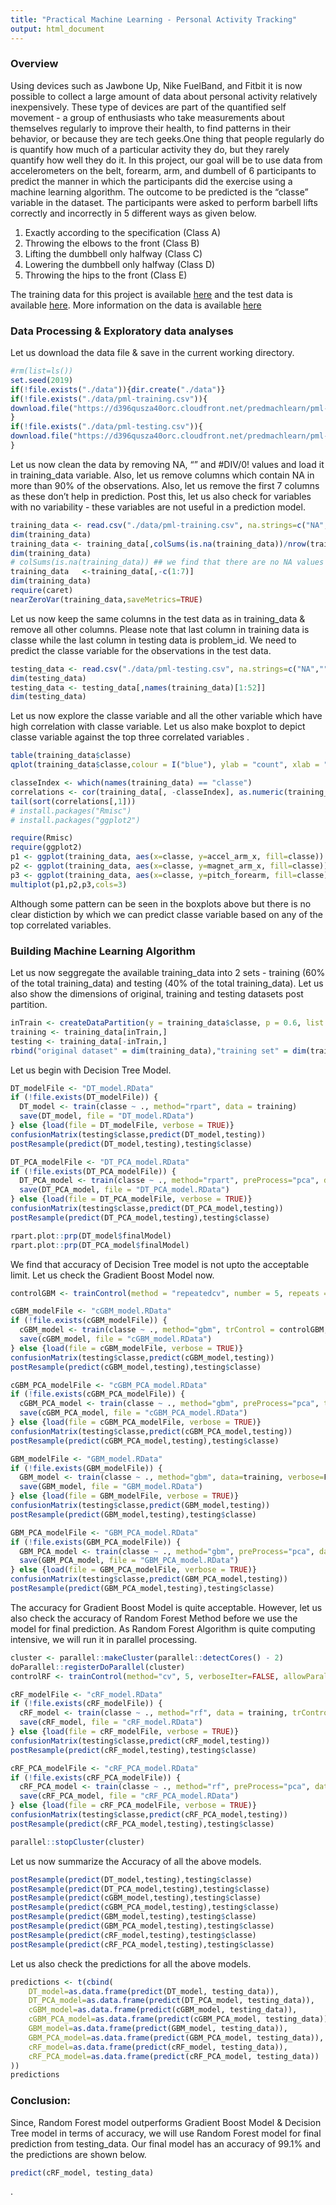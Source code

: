 ---
title: "Practical Machine Learning - Personal Activity Tracking"
output: html_document
---

### Overview

Using devices such as Jawbone Up, Nike FuelBand, and Fitbit it is now possible to collect a large amount of data about personal activity relatively inexpensively. These type of devices are part of the quantified self movement - a group of enthusiasts who take measurements about themselves regularly to improve their health, to find patterns in their behavior, or because they are tech geeks.One thing that people regularly do is quantify how much of a particular activity they do, but they rarely quantify how well they do it. In this project, our goal will be to use data from accelerometers on the belt, forearm, arm, and dumbell of 6 participants to predict the manner in which the participants did the exercise using a machine learning algorithm. The outcome to be predicted is the "classe" variable in the dataset. The participants were asked to perform barbell lifts correctly and incorrectly in 5 different ways as given below.

1. Exactly according to the specification (Class A)
2. Throwing the elbows to the front (Class B)
3. Lifting the dumbbell only halfway (Class C)
4. Lowering the dumbbell only halfway (Class D)
5. Throwing the hips to the front (Class E)

The training data for this project is available [here](https://d396qusza40orc.cloudfront.net/predmachlearn/pml-training.csv) and the test data is available [here](https://d396qusza40orc.cloudfront.net/predmachlearn/pml-testing.csv). More information on the data is available [here](http://web.archive.org/web/20161224072740/http:/groupware.les.inf.puc-rio.br/har)

### Data Processing & Exploratory data analyses

Let us download the data file & save in the current working directory.
```{r, echo = TRUE}
#rm(list=ls())
set.seed(2019)
if(!file.exists("./data")){dir.create("./data")}
if(!file.exists("./data/pml-training.csv")){
download.file("https://d396qusza40orc.cloudfront.net/predmachlearn/pml-training.csv",destfile="./data/pml-training.csv")
}
if(!file.exists("./data/pml-testing.csv")){
download.file("https://d396qusza40orc.cloudfront.net/predmachlearn/pml-testing.csv",destfile="./data/pml-testing.csv")
}
```

Let us now clean the data by removing NA, "" and #DIV/0! values and load it in training_data variable. Also, let us remove columns which contain NA in more than 90% of the observations. Also, let us remove the first 7 columns as these don't help in prediction. Post this, let us also check for variables with no variability - these variables are not useful in a prediction model.

```{r, echo = TRUE}
training_data <- read.csv("./data/pml-training.csv", na.strings=c("NA","","#DIV/0!"))
dim(training_data)
training_data <- training_data[,colSums(is.na(training_data))/nrow(training_data) <= 0.90]
dim(training_data)
# colSums(is.na(training_data)) ## we find that there are no NA values now
training_data   <-training_data[,-c(1:7)]
dim(training_data)
require(caret)
nearZeroVar(training_data,saveMetrics=TRUE)
```

Let us now keep the same columns in the test data as in training_data & remove all other columns. Please note that last column in training data is classe while the last column in testing data is problem_id. We need to predict the classe variable for the observations in the test data.

```{r, echo = TRUE}
testing_data <- read.csv("./data/pml-testing.csv", na.strings=c("NA","","#DIV/0!"))
dim(testing_data)
testing_data <- testing_data[,names(training_data)[1:52]]
dim(testing_data)
```

Let us now explore the classe variable and all the other variable which have high correlation with classe variable. Let us also make boxplot to depict classe variable against the top three correlated variables .

```{r, echo = TRUE}
table(training_data$classe)
qplot(training_data$classe,colour = I("blue"), ylab = "count", xlab = "Activity Quality (classe)")

classeIndex <- which(names(training_data) == "classe")
correlations <- cor(training_data[, -classeIndex], as.numeric(training_data$classe))
tail(sort(correlations[,1]))
# install.packages("Rmisc")
# install.packages("ggplot2")

require(Rmisc)
require(ggplot2)
p1 <- ggplot(training_data, aes(x=classe, y=accel_arm_x, fill=classe)) + geom_boxplot() + xlab("classe") + ylab("accel_arm_x")
p2 <- ggplot(training_data, aes(x=classe, y=magnet_arm_x, fill=classe)) + geom_boxplot() + xlab("classe") + ylab("magnet_arm_x")
p3 <- ggplot(training_data, aes(x=classe, y=pitch_forearm, fill=classe)) + geom_boxplot() + xlab("classe") + ylab("pitch_forearm")
multiplot(p1,p2,p3,cols=3)

```

Although some pattern can be seen in the boxplots above but there is no clear distiction by which we can predict classe variable based on any of the top correlated variables.

### Building Machine Learning Algorithm
Let us now seggregate the available training_data into 2 sets - training (60% of the total training_data) and testing (40% of the total training_data). Let us also show the dimensions of original, training and testing datasets post partition.

```{r, echo = TRUE}

inTrain <- createDataPartition(y = training_data$classe, p = 0.6, list = FALSE)
training <- training_data[inTrain,]
testing <- training_data[-inTrain,]
rbind("original dataset" = dim(training_data),"training set" = dim(training),"testing set" = dim(testing))

```

Let us begin with Decision Tree Model.

```{r, echo = TRUE}
DT_modelFile <- "DT_model.RData"
if (!file.exists(DT_modelFile)) {
  DT_model <- train(classe ~ ., method="rpart", data = training)
  save(DT_model, file = "DT_model.RData")
} else {load(file = DT_modelFile, verbose = TRUE)}
confusionMatrix(testing$classe,predict(DT_model,testing))
postResample(predict(DT_model,testing),testing$classe)

DT_PCA_modelFile <- "DT_PCA_model.RData"
if (!file.exists(DT_PCA_modelFile)) {
  DT_PCA_model <- train(classe ~ ., method="rpart", preProcess="pca", data=training)
  save(DT_PCA_model, file = "DT_PCA_model.RData")
} else {load(file = DT_PCA_modelFile, verbose = TRUE)}
confusionMatrix(testing$classe,predict(DT_PCA_model,testing))
postResample(predict(DT_PCA_model,testing),testing$classe)

rpart.plot::prp(DT_model$finalModel)
rpart.plot::prp(DT_PCA_model$finalModel)
```

We find that accuracy of Decision Tree model is not upto the acceptable limit. Let us check the Gradient Boost Model now.

```{r, echo = TRUE}
controlGBM <- trainControl(method = "repeatedcv", number = 5, repeats = 1)

cGBM_modelFile <- "cGBM_model.RData"
if (!file.exists(cGBM_modelFile)) {
  cGBM_model <- train(classe ~ ., method="gbm", trControl = controlGBM, data=training, verbose=F)
  save(cGBM_model, file = "cGBM_model.RData")
} else {load(file = cGBM_modelFile, verbose = TRUE)}
confusionMatrix(testing$classe,predict(cGBM_model,testing))
postResample(predict(cGBM_model,testing),testing$classe)

cGBM_PCA_modelFile <- "cGBM_PCA_model.RData"
if (!file.exists(cGBM_PCA_modelFile)) {
  cGBM_PCA_model <- train(classe ~ ., method="gbm", preProcess="pca", trControl = controlGBM, data=training, verbose=F)
  save(cGBM_PCA_model, file = "cGBM_PCA_model.RData")
} else {load(file = cGBM_PCA_modelFile, verbose = TRUE)}
confusionMatrix(testing$classe,predict(cGBM_PCA_model,testing))
postResample(predict(cGBM_PCA_model,testing),testing$classe)

GBM_modelFile <- "GBM_model.RData"
if (!file.exists(GBM_modelFile)) {
  GBM_model <- train(classe ~ ., method="gbm", data=training, verbose=F)
  save(GBM_model, file = "GBM_model.RData")
} else {load(file = GBM_modelFile, verbose = TRUE)}
confusionMatrix(testing$classe,predict(GBM_model,testing))
postResample(predict(GBM_model,testing),testing$classe)

GBM_PCA_modelFile <- "GBM_PCA_model.RData"
if (!file.exists(GBM_PCA_modelFile)) {
  GBM_PCA_model <- train(classe ~ ., method="gbm", preProcess="pca", data=training, verbose=F)
  save(GBM_PCA_model, file = "GBM_PCA_model.RData")
} else {load(file = GBM_PCA_modelFile, verbose = TRUE)}
confusionMatrix(testing$classe,predict(GBM_PCA_model,testing))
postResample(predict(GBM_PCA_model,testing),testing$classe)
```

The accuracy for Gradient Boost Model is quite acceptable. However, let us also check the accuracy of Random Forest Method before we use the model for final prediction. As Random Forest Algorithm is quite computing intensive, we will run it in parallel processing.

```{r, echo = TRUE}
cluster <- parallel::makeCluster(parallel::detectCores() - 2)
doParallel::registerDoParallel(cluster)
controlRF <- trainControl(method="cv", 5, verboseIter=FALSE, allowParallel = TRUE)

cRF_modelFile <- "cRF_model.RData"
if (!file.exists(cRF_modelFile)) {
  cRF_model <- train(classe ~ ., method="rf", data = training, trControl = controlRF, ntree=100,  do.trace=TRUE)
  save(cRF_model, file = "cRF_model.RData")
} else {load(file = cRF_modelFile, verbose = TRUE)}
confusionMatrix(testing$classe,predict(cRF_model,testing))
postResample(predict(cRF_model,testing),testing$classe)

cRF_PCA_modelFile <- "cRF_PCA_model.RData"
if (!file.exists(cRF_PCA_modelFile)) {
  cRF_PCA_model <- train(classe ~ ., method="rf", preProcess="pca", data=training, trControl = controlRF, ntree=100,  do.trace=FALSE)
  save(cRF_PCA_model, file = "cRF_PCA_model.RData")
} else {load(file = cRF_PCA_modelFile, verbose = TRUE)}
confusionMatrix(testing$classe,predict(cRF_PCA_model,testing))
postResample(predict(cRF_PCA_model,testing),testing$classe)

parallel::stopCluster(cluster)
```

Let us now summarize the Accuracy of all the above models.

```{r, echo = TRUE}
postResample(predict(DT_model,testing),testing$classe)
postResample(predict(DT_PCA_model,testing),testing$classe)
postResample(predict(cGBM_model,testing),testing$classe)
postResample(predict(cGBM_PCA_model,testing),testing$classe)
postResample(predict(GBM_model,testing),testing$classe)
postResample(predict(GBM_PCA_model,testing),testing$classe)
postResample(predict(cRF_model,testing),testing$classe)
postResample(predict(cRF_PCA_model,testing),testing$classe)
```

Let us also check the predictions for all the above models.

```{r, echo = TRUE}
predictions <- t(cbind(
    DT_model=as.data.frame(predict(DT_model, testing_data)),
    DT_PCA_model=as.data.frame(predict(DT_PCA_model, testing_data)),
    cGBM_model=as.data.frame(predict(cGBM_model, testing_data)),
    cGBM_PCA_model=as.data.frame(predict(cGBM_PCA_model, testing_data)),
    GBM_model=as.data.frame(predict(GBM_model, testing_data)),
    GBM_PCA_model=as.data.frame(predict(GBM_PCA_model, testing_data)),
    cRF_model=as.data.frame(predict(cRF_model, testing_data)),
    cRF_PCA_model=as.data.frame(predict(cRF_PCA_model, testing_data))
))
predictions

```

### Conclusion:
Since, Random Forest model outperforms Gradient Boost Model & Decision Tree model in terms of accuracy, we will use Random Forest model for final prediction from testing_data. Our final model has an accuracy of 99.1% and the predictions are shown below.

```{r, echo = TRUE}

predict(cRF_model, testing_data)

```



.